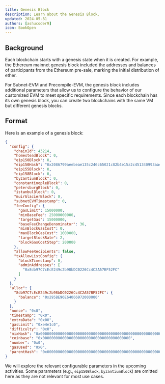 ```yaml
---
title: Genesis Block
description: Learn about the Genesis Block.
updated: 2024-05-31
authors: [ashucoder9]
icon: BookOpen
---
```


## Background

Each blockchain starts with a genesis state when it is created. For example, the Ethereum mainnet genesis block included the addresses and balances of participants from the Ethereum pre-sale, marking the initial distribution of ether. 

For Subnet-EVM and Precompile-EVM, the genesis block includes additional parameters that allow us to configure the behavior of our customized EVM to meet specific requirements. Since each blockchain has its own genesis block, you can create two blockchains with the same VM but different genesis blocks.

## Format

Here is an example of a genesis block:

```json
{
  "config": {
    "chainId": 43214,
    "homesteadBlock": 0,
    "eip150Block": 0,
    "eip150Hash": "0x2086799aeebeae135c246c65021c82b4e15a2c451340993aacfd2751886514f0",
    "eip155Block": 0,
    "eip158Block": 0,
    "byzantiumBlock": 0,
    "constantinopleBlock": 0,
    "petersburgBlock": 0,
    "istanbulBlock": 0,
    "muirGlacierBlock": 0,
    "subnetEVMTimestamp": 0,
    "feeConfig": {
      "gasLimit": 15000000,
      "minBaseFee": 25000000000,
      "targetGas": 15000000,
      "baseFeeChangeDenominator": 36,
      "minBlockGasCost": 0,
      "maxBlockGasCost": 1000000,
      "targetBlockRate": 2,
      "blockGasCostStep": 200000
    },
    "allowFeeRecipients": false, 
    "txAllowListConfig": {
      "blockTimestamp": 0,
      "adminAddresses": [
        "0x8db97C7cEcE249c2b98bDC0226Cc4C2A57BF52FC"
      ]
    }
  },
  "alloc": {
    "8db97C7cEcE249c2b98bDC0226Cc4C2A57BF52FC": {
      "balance": "0x295BE96E64066972000000"
    }
  },
  "nonce": "0x0",
  "timestamp": "0x0",
  "extraData": "0x00",
  "gasLimit": "0xe4e1c0",
  "difficulty": "0x0",
  "mixHash": "0x0000000000000000000000000000000000000000000000000000000000000000",
  "coinbase": "0x0000000000000000000000000000000000000000",
  "number": "0x0",
  "gasUsed": "0x0",
  "parentHash": "0x0000000000000000000000000000000000000000000000000000000000000000"
}
```

We will explore the relevant configurable parameters in the upcoming activities. Some parameters (e.g., `eip150Block`, `byzantiumBlock`) are omitted here as they are not relevant for most use cases.